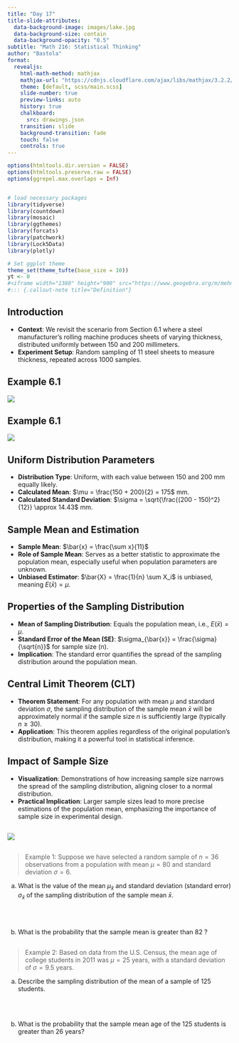 ```yaml
---
title: "Day 17"
title-slide-attributes:
  data-background-image: images/lake.jpg
  data-background-size: contain
  data-background-opacity: "0.5"
subtitle: "Math 216: Statistical Thinking"
author: "Bastola"
format:
  revealjs:
    html-math-method: mathjax
    mathjax-url: "https://cdnjs.cloudflare.com/ajax/libs/mathjax/3.2.2/MathJax.js" 
    theme: [default, scss/main.scss]
    slide-number: true
    preview-links: auto
    history: true
    chalkboard: 
      src: drawings.json
    transition: slide
    background-transition: fade    
    touch: false
    controls: true
---
```


```r
options(htmltools.dir.version = FALSE)
options(htmltools.preserve.raw = FALSE)
options(ggrepel.max.overlaps = Inf)


# load necessary packages
library(tidyverse)
library(countdown)
library(mosaic)
library(ggthemes)
library(forcats)
library(patchwork)
library(Lock5Data)
library(plotly)

# Set ggplot theme
theme_set(theme_tufte(base_size = 10))
yt <- 0
#<iframe width="1380" height="900" src="https://www.geogebra.org/m/mehn8u8s"></iframe>
#::: {.callout-note title="Definition"}
```



## Introduction  {.font80}


::: cle13

- **Context**: We revisit the scenario from Section 6.1 where a steel manufacturer's rolling machine produces sheets of varying thickness, distributed uniformly between 150 and 200 millimeters.
- **Experiment Setup**: Random sampling of 11 steel sheets to measure thickness, repeated across 1000 samples.


:::


## Example 6.1 {.font80}


![](images/example6.1.png)

## Example 6.1 {.font80}

![](images/hist6.1.png)

## Uniform Distribution Parameters {.font80}

::: cle6

- **Distribution Type**: Uniform, with each value between 150 and 200 mm equally likely.
- **Calculated Mean**: $\mu = \frac{150 + 200}{2} = 175$ mm.
- **Calculated Standard Deviation**: $\sigma = \sqrt{\frac{(200 - 150)^2}{12}} \approx 14.43$ mm.


:::


## Sample Mean and Estimation {.font80}


::: cle9

- **Sample Mean**: $\bar{x} = \frac{\sum x}{11}$
- **Role of Sample Mean**: Serves as a better statistic to approximate the population mean, especially useful when population parameters are unknown.
- **Unbiased Estimator**: $\bar{X} = \frac{1}{n} \sum X_i$ is unbiased, meaning $E(\bar{x}) = \mu$.

:::


## Properties of the Sampling Distribution {.font70}


::: cle13
- **Mean of Sampling Distribution**: Equals the population mean, i.e., $E(\bar{x}) = \mu$.
- **Standard Error of the Mean (SE)**: $\sigma_{\bar{x}} = \frac{\sigma}{\sqrt{n}}$ for sample size \(n\).
- **Implication**: The standard error quantifies the spread of the sampling distribution around the population mean.

:::



## Central Limit Theorem (CLT) {.font80}

::: cle14

- **Theorem Statement**: For any population with mean $\mu$ and standard deviation $\sigma$, the sampling distribution of the sample mean $\bar{x}$ will be approximately normal if the sample size $n$ is sufficiently large (typically $n \geq 30$).
- **Application**: This theorem applies regardless of the original population's distribution, making it a powerful tool in statistical inference.


:::

## Impact of Sample Size {.font80}

::: cle13
- **Visualization**: Demonstrations of how increasing sample size narrows the spread of the sampling distribution, aligning closer to a normal distribution.
- **Practical Implication**: Larger sample sizes lead to more precise estimations of the population mean, emphasizing the importance of sample size in experimental design.

:::


## 


![](images/various_sampling_distr.png)


## {.font60}

> Example 1: Suppose we have selected a random sample of $n=36$ observations from a population with mean $\mu=80$ and standard deviation $\sigma=6$.

a. What is the value of the mean $\mu_{\bar{x}}$ and standard deviation (standard error) $\sigma_{\bar{x}}$ of the sampling distribution of the sample mean $\bar{x}$.

<br>
<br>

b. What is the probability that the sample mean is greater than 82 ?


## {.font60}

> Example 2: Based on data from the U.S. Census, the mean age of college students in 2011 was $\mu=25$ years, with a standard deviation of $\sigma=9.5$ years.

a. Describe the sampling distribution of the mean of a sample of 125 students.

<br>
<br>

b. What is the probability that the sample mean age of the 125 students is greater than 26 years?


##


##
